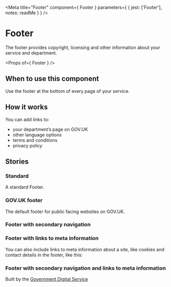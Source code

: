 
<Meta
  title="Footer"
  component={ Footer }
  parameters={ {
    jest: ['Footer'],
    notes: readMe
  } }
/>

# Footer

The footer provides copyright, licensing and other information about your service and department.

<Preview withToolbar>
  <Story name="Footer">
    <Footer govUK />
  </Story>
</Preview>

<Props of={ Footer } />


## When to use this component

Use the footer at the bottom of every page of your service.


## How it works

You can add links to:

- your department’s page on GOV.UK
- other language options
- terms and conditions
- privacy policy


## Stories
### Standard

A standard Footer.

<Preview>
  <Story name="Standard">
    <Footer />
  </Story>
</Preview>


### GOV.UK footer

The default footer for public facing websites on GOV.UK.

<Preview>
  <Story name="GOV.UK">
    <Footer govUK />
  </Story>
</Preview>

### Footer with secondary navigation

<Preview>
  <Story name="Navigation">
    <Footer govUK
      navigation={[
        {
          title: "Two column list",
          columns: 2,
          items: [
            {
              href: "#1",
              text: "Navigation item 1"
            },
            {
              href: "#2",
              text: "Navigation item 2"
            },
            {
              href: "#3",
              text: "Navigation item 3"
            },
            {
              href: "#4",
              text: "Navigation item 4"
            },
            {
              href: "#5",
              text: "Navigation item 5"
            },
            {
              href: "#6",
              text: "Navigation item 6"
            }
          ]
        },
        {
          title: "Single column list",
          items: [
            {
              href: "#1",
              text: "Navigation item 1"
            },
            {
              href: "#2",
              text: "Navigation item 2"
            },
            {
              href: "#3",
              text: "Navigation item 3"
            }
          ]
        }
      ]}
    />
  </Story>
</Preview>


### Footer with links to meta information

You can also include links to meta information about a site, like cookies and contact details in the footer, like this:

<Preview>
  <Story name="Meta links">
    <Footer govUK
      meta={[
        {
          href: "#1",
          text: "Item 1"
        },
        {
          href: "#2",
          text: "Item 2"
        },
        {
          href: "#3",
          text: "Item 3"
        }
      ]}
    />
  </Story>
</Preview>


### Footer with secondary navigation and links to meta information

<Preview>
  <Story name="Nav and meta">
    <Footer govUK
      navigation={[
        {
          title: "Services and information",
          columns: 2,
          items: [
            {
              href: "#",
              text: "Benefits"
            },
            {
              href: "#",
              text: "Births, deaths, marriages and care"
            },
            {
              href: "#",
              text: "Business and self-employed"
            },
            {
              href: "#",
              text: "Childcare and parenting"
            },
            {
              href: "#",
              text: "Citizenship and living in the UK"
            },
            {
              href: "#",
              text: "Crime, justice and the law"
            },
            {
              href: "#",
              text: "Disabled people"
            },
            {
              href: "#",
              text: "Driving and transport"
            },
            {
              href: "#",
              text: "Education and learning"
            },
            {
              href: "#",
              text: "Employing people"
            },
            {
              href: "#",
              text: "Environment and countryside"
            },
            {
              href: "#",
              text: "Housing and local services"
            },
            {
              href: "#",
              text: "Money and tax"
            },
            {
              href: "#",
              text: "Passports, travel and living abroad"
            },
            {
              href: "#",
              text: "Visas and immigration"
            },
            {
              href: "#",
              text: "Working, jobs and pensions"
            }
          ]
        },
        {
          title: "Departments and policy",
          items: [
            {
              href: "#",
              text: "How government works"
            },
            {
              href: "#",
              text: "Departments"
            },
            {
              href: "#",
              text: "Worldwide"
            },
            {
              href: "#",
              text: "Policies"
            },
            {
              href: "#",
              text: "Publications"
            },
            {
              href: "#",
              text: "Announcements"
            }
          ]
        }
      ]}
      meta={[
        {
          href: "#",
          text: "Help"
        },
        {
          href: "#",
          text: "Cookies"
        },
        {
          href: "#",
          text: "Contact"
        },
        {
          href: "#",
          text: "Terms and conditions"
        },
        {
          href: "#",
          text: "Rhestr o Wasanaethau Cymraeg"
        }
      ]}
    >
      Built by the <A href="#">Government Digital Service</A>
    </Footer>
  </Story>
</Preview>